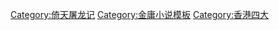 {{Navbox
| name       = 四大法王
| title      = [[倚天屠龍記]][[明教]][[四大法王]]
| listclass  = hlist
| list1      = 
* 紫衫龙王 <big>'''[[黛绮丝]]'''</big>
* 白眉鹰王 <big>'''[[殷天正]]'''</big>
* 金毛狮王 <big>'''[[谢逊]]'''</big>
* 青翼蝠王 <big>'''[[韦一笑]]'''</big>
| below      = 
}}<noinclude>
[[Category:倚天屠龙记]]
[[Category:金庸小说模板]]
[[Category:香港四大]]
</noinclude>